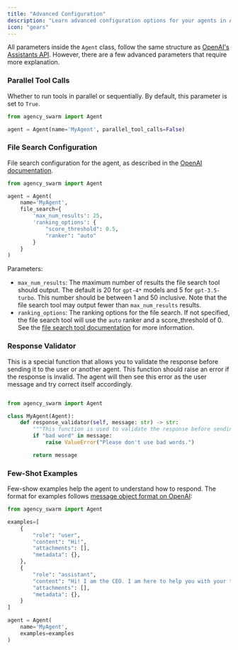 ```yaml
---
title: "Advanced Configuration"
description: "Learn advanced configuration options for your agents in Agency Swarm."
icon: "gears"
---
```


All parameters inside the `Agent` class, follow the same structure as [OpenAI's Assistants API](https://platform.openai.com/docs/api-reference/assistants). However, there are a few advanced parameters that require more explanation.

### Parallel Tool Calls

Whether to run tools in parallel or sequentially. By default, this parameter is set to `True`.

```python
from agency_swarm import Agent

agent = Agent(name='MyAgent', parallel_tool_calls=False)
```

### File Search Configuration

File search configuration for the agent, as described in the [OpenAI documentation](https://platform.openai.com/docs/api-reference/assistants/createAssistant#assistants-createassistant-tools). 

```python
from agency_swarm import Agent

agent = Agent(
    name='MyAgent', 
    file_search={
        'max_num_results': 25, 
        'ranking_options': {
            "score_threshold": 0.5, 
            "ranker": "auto"
        }
    }
) 
```

Parameters:
- `max_num_results`: The maximum number of results the file search tool should output. The default is 20 for `gpt-4*` models and 5 for `gpt-3.5-turbo`. This number should be between 1 and 50 inclusive. Note that the file search tool may output fewer than `max_num_results` results.
- `ranking_options`: The ranking options for the file search. If not specified, the file search tool will use the `auto` ranker and a score_threshold of 0. See the [file search tool documentation](https://platform.openai.com/docs/assistants/tools/file-search#customizing-file-search-settings) for more information.

### Response Validator

This is a special function that allows you to validate the response before sending it to the user or another agent. This function should raise an error if the response is invalid. The agent will then see this error as the user message and try correct itself accordingly.

```python

from agency_swarm import Agent

class MyAgent(Agent):
    def response_validator(self, message: str) -> str:
        """This function is used to validate the response before sending it to the user or another agent."""
        if "bad word" in message:
            raise ValueError("Please don't use bad words.")

        return message
```

### Few-Shot Examples

Few-show examples help the agent to understand how to respond. The format for examples follows [message object format on OpenAI](https://platform.openai.com/docs/api-reference/messages/createMessage):

```python
from agency_swarm import Agent

examples=[
    {
        "role": "user",
        "content": "Hi!",
        "attachments": [],
        "metadata": {},
    },
    {
        "role": "assistant",
        "content": "Hi! I am the CEO. I am here to help you with your tasks. Please tell me what you need help with.",
        "attachments": [],
        "metadata": {},
    }
]

agent = Agent(
    name='MyAgent', 
    examples=examples
)
```



